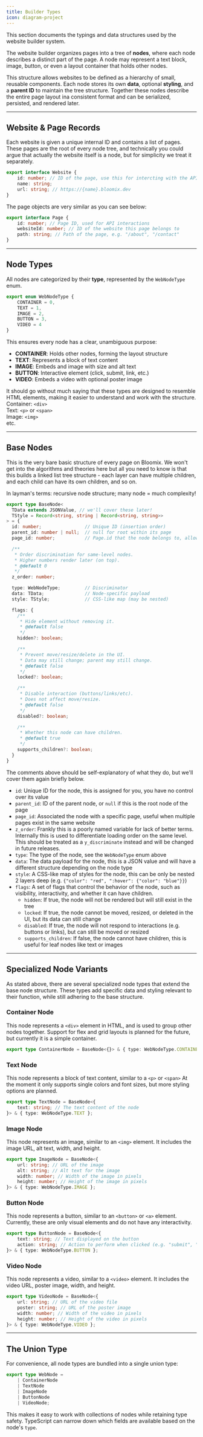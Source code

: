 ```yaml
---
title: Builder Types
icon: diagram-project
---
```


This section documents the typings and data structures used by the website builder system.

The website builder organizes pages into a tree of **nodes**, where each node describes a distinct part of the page.
A node may represent a text block, image, button, or even a layout container that holds other nodes.

This structure allows websites to be defined as a hierarchy of small, reusable components.
Each node stores its own **data**, optional **styling**, and a **parent ID** to maintain the tree structure.
Together these nodes describe the entire page layout ina consistent format and can be serialized, persisted, and rendered later.

---

## Website & Page Records
Each website is given a unique internal ID and contains a list of pages.
These pages are the root of every node tree, and technically you could argue that actually the website itself is a node, but for simplicity we treat it separately.
```ts
export interface Website {
	id: number; // ID of the page, use this for intercting with the API
	name: string;
	url: string; // https://{name}.bloomix.dev
}
```

The page objects are very similar as you can see below:

```ts
export interface Page {
	id: number; // Page ID, used for API interactions
	websiteId: number; // ID of the website this page belongs to
	path: string; // Path of the page, e.g. "/about", "/contact"
}
```

---

## Node Types
All nodes are categorized by their **type**, represented by the `WebNodeType` enum.
```ts
export enum WebNodeType {
	CONTAINER = 0,
	TEXT = 1,
	IMAGE = 2,
	BUTTON = 3,
	VIDEO = 4
}
```

This ensures every node has a clear, unambiguous purpose:
- **CONTAINER**: Holds other nodes, forming the layout structure
- **TEXT**: Represents a block of text content
- **IMAGE**: Embeds and image with size and alt text
- **BUTTON**: Interactive element (click, submit, link, etc.)
- **VIDEO**: Embeds a video with optional poster image

It should go without much saying that these types are designed to resemble HTML elements, making it easier to understand and work with the structure. <br/>
Container: `<div>` <br/>
Text: `<p>` or `<span>` <br/>
Image: `<img>` <br/>
etc.

---

## Base Nodes

This is the very bare basic structure of every page on Bloomix.
We won't get into the algorithms and theories here but all you need to know is that this builds a linked list tree structure - each layer can have multiple children, and each child can have its own children, and so on.

In layman's terms: recursive node structure; many node = much complexity!

```ts
export type BaseNode<
  TData extends JSONValue, // we'll cover these later!
  TStyle = Record<string, string | Record<string, string>>
> = {
  id: number;                // Unique ID (insertion order)
  parent_id: number | null;  // null for root within its page
  page_id: number;           // Page.id that the node belongs to, allows for O(1) lookups

  /**
   * Order discrimination for same-level nodes.
   * Higher numbers render later (on top).
   * @default 0
   */
  z_order: number;

  type: WebNodeType;         // Discriminator
  data: TData;               // Node-specific payload
  style: TStyle;             // CSS-like map (may be nested)

  flags: {
    /**
     * Hide element without removing it.
     * @default false
     */
    hidden?: boolean;

    /**
     * Prevent move/resize/delete in the UI.
     * Data may still change; parent may still change.
     * @default false
     */
    locked?: boolean;

    /**
     * Disable interaction (buttons/links/etc).
     * Does not affect move/resize.
     * @default false
     */
    disabled?: boolean;

    /**
     * Whether this node can have children.
     * @default true
     */
    supports_children?: boolean;
  }
}
```

The comments above should be self-explanatory of what they do, but we'll cover them again briefly below.
- `id`: Unique ID for the node, this is assigned for you, you have no control over its value
- `parent_id`: ID of the parent node, or `null` if this is the root node of the page
- `page_id`: Associated the node with a specific page, useful when multiple pages exist in the same website
- `z_order`: Frankly this is a poorly named variable for lack of better terms. Internally this is used to differentiate loading order on the same level. This should be treated as a `y_discriminate` instead and will be changed in future releases.
- `type`: The type of the node, see the `WebNodeType` enum above
- `data`: The data payload for the node, this is a JSON value and will have a different structure depending on the node type
- `style`: A CSS-like map of styles for the node, this can be only be nested 2 layers deep (e.g. `{"color": "red", ":hover": {"color": "blue"}}`)
- `flags`: A set of flags that control the behavior of the node, such as visibility, interactivity, and whether it can have children.
  - `hidden`: If true, the node will not be rendered but will still exist in the tree
  - `locked`: If true, the node cannot be moved, resized, or deleted in the UI, but its data can still change
  - `disabled`: If true, the node will not respond to interactions (e.g. buttons or links), but can still be moved or resized
  - `supports_children`: If false, the node cannot have children, this is useful for leaf nodes like text or images

---

## Specialized Node Variants
As stated above, there are several specialized node types that extend the base node structure.
These types add specific data and styling relevant to their function, while still adhering to the base structure.

### Container Node
This node represents a `<div>` element in HTML, and is used to group other nodes together.
Support for flex and grid layouts is planned for the future, but currently it is a simple container.
```ts
export type ContainerNode = BaseNode<{}> & { type: WebNodeType.CONTAINER };
```

### Text Node
This node represents a block of text content, similar to a `<p>` or `<span>`
At the moment it only supports single colors and font sizes, but more styling options are planned.
```ts
export type TextNode = BaseNode<{
	text: string; // The text content of the node
}> & { type: WebNodeType.TEXT };
```

### Image Node
This node represents an image, similar to an `<img>` element.
It includes the image URL, alt text, width, and height.
```ts
export type ImageNode = BaseNode<{
	url: string; // URL of the image
	alt: string; // Alt text for the image
	width: number; // Width of the image in pixels
	height: number; // Height of the image in pixels
}> & { type: WebNodeType.IMAGE };
```

### Button Node
This node represents a button, similar to an `<button>` or `<a>` element.
Currently, these are only visual elements and do not have any interactivity.
```ts
export type ButtonNode = BaseNode<{
	text: string; // Text displayed on the button
	action: string; // Action to perform when clicked (e.g. "submit", "link", etc.)
}> & { type: WebNodeType.BUTTON };
```

### Video Node
This node represents a video, similar to a `<video>` element.
It includes the video URL, poster image, width, and height.
```ts
export type VideoNode = BaseNode<{
	url: string; // URL of the video file
	poster: string; // URL of the poster image
	width: number; // Width of the video in pixels
	height: number; // Height of the video in pixels
}> & { type: WebNodeType.VIDEO };
```

---

## The Union Type
For convenience, all node types are bundled into a single union type:
```ts
export type WebNode =
	| ContainerNode
	| TextNode
	| ImageNode
	| ButtonNode
	| VideoNode;
```
This makes it easy to work with collections of nodes while retaining type safety.
TypeScript can narrow down which fields are available based on the node's `type`.